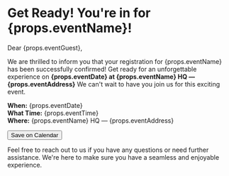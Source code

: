 # Get Ready! You're in for {props.eventName}!

Dear {props.eventGuest},

We are thrilled to inform you that your registration for {props.eventName} has been successfully confirmed! Get ready for an unforgettable experience on **{props.eventDate} at {props.eventName} HQ — {props.eventAddress}** We can't wait to have you join us for this exciting event.

**When:** {props.eventDate}  
**What Time:** {props.eventTime}  
**Where:** {props.eventName} HQ — {props.eventAddress}

<Button href="#">Save on Calendar</Button>

Feel free to reach out to us if you have any questions or need further assistance. We're here to make sure you have a seamless and enjoyable experience.
